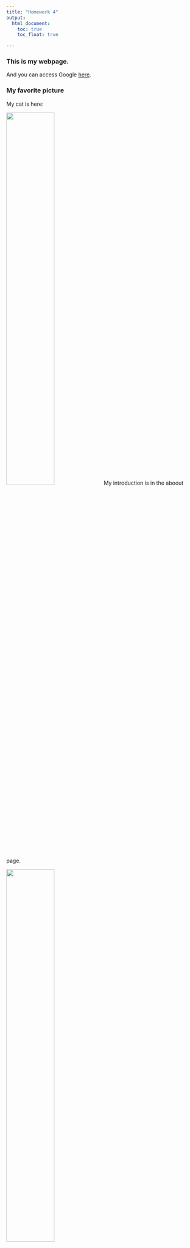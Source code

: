 ```yaml
---
title: "Homework 4"
output:
  html_document:
    toc: true
    toc_float: true

---
```


### This is my webpage.
And you can access Google [here](https://www.google.com).

### My favorite picture

My cat is here:

<img src="image/whitecat.jpg" style="width:50%">
My introduction is in the aboout page. 

<img src="image/blackcat.jpg" style="width:50%">


### You can view the problem 2 answer on the top right.